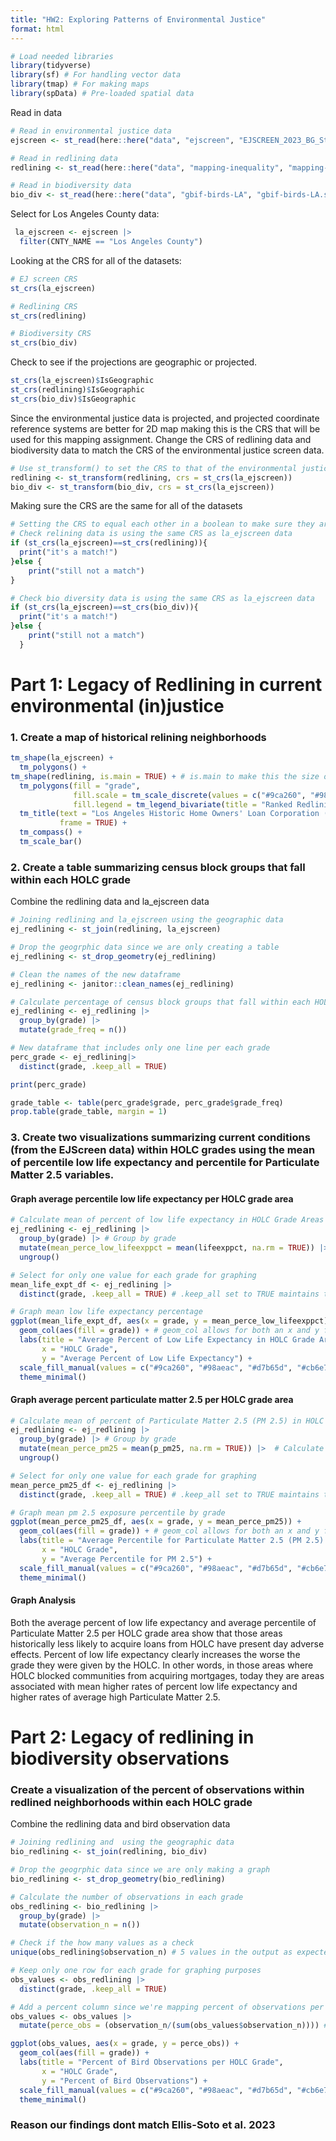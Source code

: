 ```yaml
---
title: "HW2: Exploring Patterns of Environmental Justice"
format: html
---
```


```r
# Load needed libraries 
library(tidyverse)
library(sf) # For handling vector data
library(tmap) # For making maps
library(spData) # Pre-loaded spatial data
```

Read in data
```r
# Read in environmental justice data
ejscreen <- st_read(here::here("data", "ejscreen", "EJSCREEN_2023_BG_StatePct_with_AS_CNMI_GU_VI.gdb"))

# Read in redlining data
redlining <- st_read(here::here("data", "mapping-inequality", "mapping-inequality-los-angeles.json"))

# Read in biodiversity data
bio_div <- st_read(here::here("data", "gbif-birds-LA", "gbif-birds-LA.shp"))
```
Select for Los Angeles County data: 
```r
 la_ejscreen <- ejscreen |> 
  filter(CNTY_NAME == "Los Angeles County")
```

Looking at the CRS for all of the datasets: 
```r
# EJ screen CRS
st_crs(la_ejscreen)
```


```r
# Redlining CRS
st_crs(redlining)
```


```r
# Biodiversity CRS
st_crs(bio_div)
```

 Check to see if the projections are geographic or projected.
```r
st_crs(la_ejscreen)$IsGeographic
st_crs(redlining)$IsGeographic
st_crs(bio_div)$IsGeographic
```
 
Since the environmental justice data is projected, and projected coordinate reference systems are better for 2D map making this is the CRS that will be used for this mapping assignment. Change the CRS of redlining data and biodiversity data to match the CRS of the environmental justice screen data.  
```r
# Use st_transform() to set the CRS to that of the environmental justice data
redlining <- st_transform(redlining, crs = st_crs(la_ejscreen))
bio_div <- st_transform(bio_div, crs = st_crs(la_ejscreen))
```

Making sure the CRS are the same for all of the datasets
```r
# Setting the CRS to equal each other in a boolean to make sure they are all the same
# Check relining data is using the same CRS as la_ejscreen data
if (st_crs(la_ejscreen)==st_crs(redlining)){
  print("it's a match!")
}else {
    print("still not a match")
}

# Check bio diversity data is using the same CRS as la_ejscreen data
if (st_crs(la_ejscreen)==st_crs(bio_div)){
  print("it's a match!")
}else {
    print("still not a match")
  }
```


# Part 1: Legacy of Redlining in current environmental (in)justice
### 1. Create a map of historical relining neighborhoods 
```r
tm_shape(la_ejscreen) +
  tm_polygons() + 
tm_shape(redlining, is.main = TRUE) + # is.main to make this the size of the map
  tm_polygons(fill = "grade", 
              fill.scale = tm_scale_discrete(values = c("#9ca260", "#98aeac", "#d7b65d", "#cb6e7e")), # Color matched to align with historical maps 
              fill.legend = tm_legend_bivariate(title = "Ranked Redlining by the HOLC")) +
  tm_title(text = "Los Angeles Historic Home Owners' Loan Corporation (HOLC) Redlining",
           frame = TRUE) + 
  tm_compass() +
  tm_scale_bar()
```
### 2. Create a table summarizing census block groups that fall within each HOLC grade 

Combine the redlining data and la_ejscreen data
```r
# Joining redlining and la_ejscreen using the geographic data
ej_redlining <- st_join(redlining, la_ejscreen)

# Drop the geogrphic data since we are only creating a table
ej_redlining <- st_drop_geometry(ej_redlining)
```

```r
# Clean the names of the new dataframe
ej_redlining <- janitor::clean_names(ej_redlining)
```


```r
# Calculate percentage of census block groups that fall within each HOLC grade
ej_redlining <- ej_redlining |> 
  group_by(grade) |> 
  mutate(grade_freq = n())

# New dataframe that includes only one line per each grade
perc_grade <- ej_redlining|> 
  distinct(grade, .keep_all = TRUE)

print(perc_grade)

grade_table <- table(perc_grade$grade, perc_grade$grade_freq)
prop.table(grade_table, margin = 1)
```
### 3. Create two visualizations summarizing current conditions (from the EJScreen data) within HOLC grades using the mean of percentile low life expectancy and percentile for Particulate Matter 2.5 variables.

#### Graph average percentile low life expectancy per HOLC grade area
```r
# Calculate mean of percent of low life expectancy in HOLC Grade Areas
ej_redlining <- ej_redlining |> 
  group_by(grade) |> # Group by grade 
  mutate(mean_perce_low_lifeexppct = mean(lifeexppct, na.rm = TRUE)) |>  # Calculate mean low life expectancy
  ungroup()

# Select for only one value for each grade for graphing
mean_life_expt_df <- ej_redlining |> 
  distinct(grade, .keep_all = TRUE) # .keep_all set to TRUE maintains the whole row

# Graph mean low life expectancy percentage 
ggplot(mean_life_expt_df, aes(x = grade, y = mean_perce_low_lifeexppct)) +
  geom_col(aes(fill = grade)) + # geom_col allows for both an x and y for aesthetics
  labs(title = "Average Percent of Low Life Expectancy in HOLC Grade Areas",
       x = "HOLC Grade",
       y = "Average Percent of Low Life Expectancy") +
  scale_fill_manual(values = c("#9ca260", "#98aeac", "#d7b65d", "#cb6e7e")) + # Match colors to historic maps
  theme_minimal()
```

#### Graph average percent particulate matter 2.5 per HOLC grade area
```r
# Calculate mean of percent of Particulate Matter 2.5 (PM 2.5) in HOLC Grade Areas
ej_redlining <- ej_redlining |> 
  group_by(grade) |> # Group by grade 
  mutate(mean_perce_pm25 = mean(p_pm25, na.rm = TRUE)) |>  # Calculate mean pm2.5
  ungroup()

# Select for only one value for each grade for graphing
mean_perce_pm25_df <- ej_redlining |> 
  distinct(grade, .keep_all = TRUE) # .keep_all set to TRUE maintains the whole row

# Graph mean pm 2.5 exposure percentile by grade
ggplot(mean_perce_pm25_df, aes(x = grade, y = mean_perce_pm25)) +
  geom_col(aes(fill = grade)) + # geom_col allows for both an x and y for aesthetics
  labs(title = "Average Percentile for Particulate Matter 2.5 (PM 2.5) in HOLC Grade Areas",
       x = "HOLC Grade",
       y = "Average Percentile for PM 2.5") +
  scale_fill_manual(values = c("#9ca260", "#98aeac", "#d7b65d", "#cb6e7e")) + # Match colors to historic maps
  theme_minimal()
```

#### Graph Analysis

Both the average percent of low life expectancy and average percentile of Particulate Matter 2.5 per HOLC grade area show that those areas historically less likely to acquire loans from HOLC have present day adverse effects. Percent of low life expectancy clearly increases the worse the grade they were given by the HOLC. In other words, in those areas where HOLC blocked communities from acquiring mortgages, today they are areas associated with mean higher rates of percent low life expectancy and higher rates of average high Particulate Matter 2.5.

# Part 2: Legacy of redlining in biodiversity observations
### Create a visualization of the percent of observations within redlined neighborhoods within each HOLC grade

Combine the redlining data and bird observation data
```r
# Joining redlining and  using the geographic data
bio_redlining <- st_join(redlining, bio_div)

# Drop the geogrphic data since we are only making a graph
bio_redlining <- st_drop_geometry(bio_redlining)
```

```r
# Calculate the number of observations in each grade 
obs_redlining <- bio_redlining |> 
  group_by(grade) |> 
  mutate(observation_n = n())

# Check if the how many values as a check
unique(obs_redlining$observation_n) # 5 values in the output as expected

# Keep only one row for each grade for graphing purposes
obs_values <- obs_redlining |> 
  distinct(grade, .keep_all = TRUE)

# Add a percent column since we're mapping percent of observations per HOLC grade
obs_values <- obs_values |> 
  mutate(perce_obs = (observation_n/(sum(obs_values$observation_n)))) # The calculation is the grades' observation number divided by the sum of all observation numbers

ggplot(obs_values, aes(x = grade, y = perce_obs)) + 
  geom_col(aes(fill = grade)) +
  labs(title = "Percent of Bird Observations per HOLC Grade",
       x = "HOLC Grade",
       y = "Percent of Bird Observations") +
  scale_fill_manual(values = c("#9ca260", "#98aeac", "#d7b65d", "#cb6e7e")) + # Match colors to historic maps
  theme_minimal()
```

### Reason our findings dont match Ellis-Soto et al. 2023


